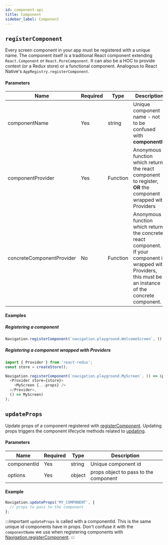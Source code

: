 ```yaml
---
id: component-api
title: Component
sidebar_label: Component
---
```



## `registerComponent`
Every screen component in your app must be registered with a unique name. The component itself is a traditional React component extending `React.Component` or `React.PureComponent`. It can also be a HOC to provide context (or a Redux store) or a functional component. Analogous to React Native's `AppRegistry.registerComponent`.

#### Parameters
| Name   | Required | Type                | Description                                                                                                            |
| ------ | -------- | ------------------- | ---------------------------------------------------------------------------------------------------------------------- |
| componentName | Yes      | string | Unique component name - not to be confused with **componentId** |
| componentProvider | Yes      | Function | Anonymous function which returns the react component to register, **OR** the component wrapped with Providers|
| concreteComponentProvider | No      | Function | Anonymous function which returns the concrete react component. If your component is wrapped with Providers, this must be an instance of the concrete component.|

#### Examples
##### Registering a component
```js
Navigation.registerComponent(`navigation.playground.WelcomeScreen`, () => WelcomeScreen);
```

##### Registering a component wrapped with Providers
```js
import { Provider } from 'react-redux';
const store = createStore();

Navigation.registerComponent(`navigation.playground.MyScreen`, () => (props) =>
  <Provider store={store}>
    <MyScreen {...props} />
  </Provider>,
  () => MyScreen)
);
```

## `updateProps`
Update props of a component registered with [registerComponent](#registercomponent). Updating props triggers the component lifecycle methods related to [updating](https://reactjs.org/docs/react-component.html#updating).

#### Parameters
| Name   | Required | Type                | Description                                                                                                            |
| ------ | -------- | ------------------- | ---------------------------------------------------------------------------------------------------------------------- |
| componentId | Yes      | string | Unique component id |
| options | Yes      | object | props object to pass to the component |

#### Example
```js
Navigation.updateProps('MY_COMPONENT', {
  // props to pass to the component
};
```

:::important
`updateProps` is called with a componentId. This is the same unique id components have in props. Don't confuse it with the `componentName` we use when registering components with [Navigation.registerComponent](#registerComponent).
:::
